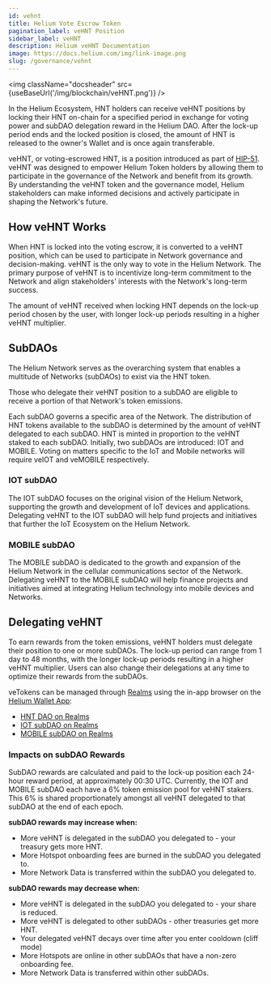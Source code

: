 ```yaml
---
id: vehnt
title: Helium Vote Escrow Token
pagination_label: veHNT Position
sidebar_label: veHNT
description: Helium veHNT Documentation
image: https://docs.helium.com/img/link-image.png
slug: /governance/vehnt
---
```



<img className="docsheader" src={useBaseUrl('/img/blockchain/veHNT.png')} />

In the Helium Ecosystem, HNT holders can receive veHNT positions by locking their HNT on-chain for a
specified period in exchange for voting power and subDAO delegation reward in the Helium DAO. After
the lock-up period ends and the locked position is closed, the amount of HNT is released to the
owner's Wallet and is once again transferable.

veHNT, or voting-escrowed HNT, is a position introduced as part of
[HIP-51](https://github.com/helium/HIP/blob/main/0051-helium-dao.md). veHNT was designed to empower
Helium Token holders by allowing them to participate in the governance of the Network and benefit
from its growth. By understanding the veHNT token and the governance model, Helium stakeholders can
make informed decisions and actively participate in shaping the Network's future.

## How veHNT Works

When HNT is locked into the voting escrow, it is converted to a veHNT position, which can be used to
participate in Network governance and decision-making. veHNT is the only way to vote in the Helium
Network. The primary purpose of veHNT is to incentivize long-term commitment to the Network and
align stakeholders' interests with the Network's long-term success.

The amount of veHNT received when locking HNT depends on the lock-up period chosen by the user, with
longer lock-up periods resulting in a higher veHNT multiplier.

## SubDAOs

The Helium Network serves as the overarching system that enables a multitude of Networks (subDAOs)
to exist via the HNT token.

Those who delegate their veHNT position to a subDAO are eligible to receive a portion of that
Network's token emissions.

Each subDAO governs a specific area of the Network. The distribution of HNT tokens available to the
subDAO is determined by the amount of veHNT delegated to each subDAO. HNT is minted in proportion to
the veHNT staked to each subDAO. Initially, two subDAOs are introduced: IOT and MOBILE. Voting on
matters specific to the IoT and Mobile networks will require veIOT and veMOBILE respectively.

### IOT subDAO

The IOT subDAO focuses on the original vision of the Helium Network, supporting the growth and
development of IoT devices and applications. Delegating veHNT to the IOT subDAO will help fund
projects and initiatives that further the IoT Ecosystem on the Helium Network.

### MOBILE subDAO

The MOBILE subDAO is dedicated to the growth and expansion of the Helium Network in the cellular
communications sector of the Network. Delegating veHNT to the MOBILE subDAO will help finance
projects and initiatives aimed at integrating Helium technology into mobile devices and Networks.

## Delegating veHNT

To earn rewards from the token emissions, veHNT holders must delegate their position to one or more
subDAOs. The lock-up period can range from 1 day to 48 months, with the longer lock-up periods
resulting in a higher veHNT multiplier. Users can also change their delegations at any time to
optimize their rewards from the subDAOs.

veTokens can be managed through [Realms](/governance/staking-with-realms) using the in-app browser
on the [Helium Wallet App](/wallets/helium-wallet-app):

- [HNT DAO on Realms](https://app.realms.today/dao/HNT)
- [IOT subDAO on Realms](https://app.realms.today/dao/IOT)
- [MOBILE subDAO on Realms](https://app.realms.today/dao/MOBILE)

### Impacts on subDAO Rewards

SubDAO rewards are calculated and paid to the lock-up position each 24-hour reward period, at
approximately 00:30 UTC. Currently, the IOT and MOBILE subDAO each have a 6% token emission pool for
veHNT stakers. This 6% is shared proportionately amongst all veHNT delegated to that subDAO at the
end of each epoch.

**subDAO rewards may increase when:**

- More veHNT is delegated in the subDAO you delegated to - your treasury gets more HNT.
- More Hotspot onboarding fees are burned in the subDAO you delegated to.
- More Network Data is transferred within the subDAO you delegated to.

**subDAO rewards may decrease when:**

- More veHNT is delegated in the subDAO you delegated to - your share is reduced.
- More veHNT is delegated to other subDAOs - other treasuries get more HNT.
- Your delegated veHNT decays over time after you enter cooldown (cliff mode)
- More Hotspots are online in other subDAOs that have a non-zero onboarding fee.
- More Network Data is transferred within other subDAOs.
